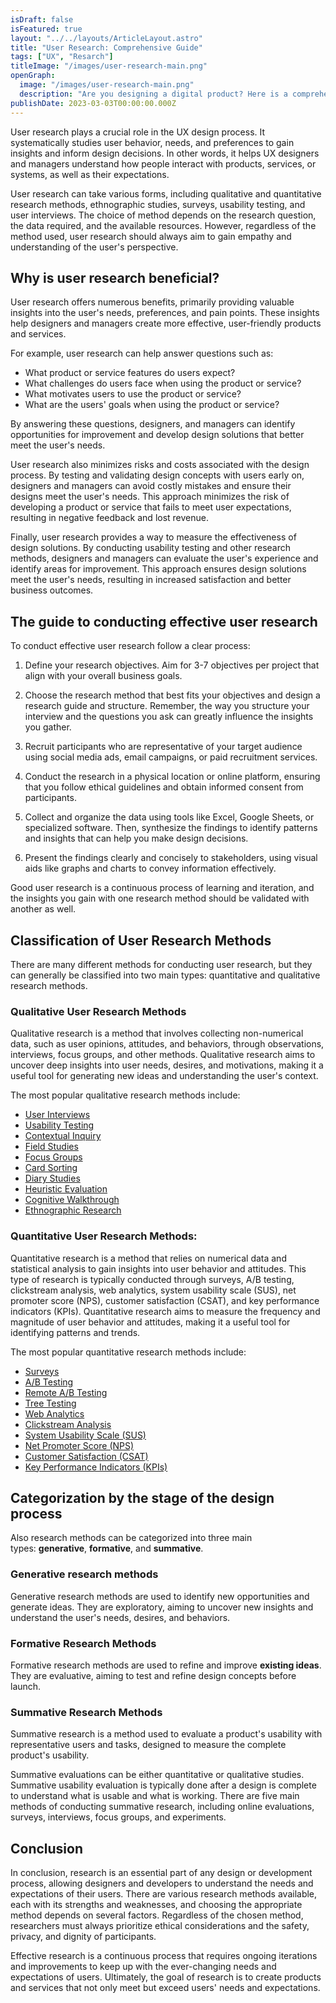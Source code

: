 ```yaml
---
isDraft: false
isFeatured: true
layout: "../../layouts/ArticleLayout.astro"
title: "User Research: Comprehensive Guide"
tags: ["UX", "Resarch"]
titleImage: "/images/user-research-main.png"
openGraph:
  image: "/images/user-research-main.png"
  description: "Are you designing a digital product? Here is a comprehensive guide on user research methodologies to help you meet users' needs and expectations."
publishDate: 2023-03-03T00:00:00.000Z
---
```


User research plays a crucial role in the UX design process. It systematically studies user behavior, needs, and preferences to gain insights and inform design decisions. In other words, it helps UX designers and managers understand how people interact with products, services, or systems, as well as their expectations.

User research can take various forms, including qualitative and quantitative research methods, ethnographic studies, surveys, usability testing, and user interviews. The choice of method depends on the research question, the data required, and the available resources. However, regardless of the method used, user research should always aim to gain empathy and understanding of the user's perspective.

## Why is user research beneficial?

User research offers numerous benefits, primarily providing valuable insights into the user's needs, preferences, and pain points. These insights help designers and managers create more effective, user-friendly products and services.

For example, user research can help answer questions such as:

- What product or service features do users expect?
- What challenges do users face when using the product or service?
- What motivates users to use the product or service?
- What are the users' goals when using the product or service?

By answering these questions, designers, and managers can identify opportunities for improvement and develop design solutions that better meet the user's needs.

User research also minimizes risks and costs associated with the design process. By testing and validating design concepts with users early on, designers and managers can avoid costly mistakes and ensure their designs meet the user's needs. This approach minimizes the risk of developing a product or service that fails to meet user expectations, resulting in negative feedback and lost revenue.

Finally, user research provides a way to measure the effectiveness of design solutions. By conducting usability testing and other research methods, designers and managers can evaluate the user's experience and identify areas for improvement. This approach ensures design solutions meet the user's needs, resulting in increased satisfaction and better business outcomes.

## The guide to conducting effective user research

To conduct effective user research follow a clear process:

1. Define your research objectives. Aim for 3-7 objectives per project that align with your overall business goals.

2. Choose the research method that best fits your objectives and design a research guide and structure. Remember, the way you structure your interview and the questions you ask can greatly influence the insights you gather.

3. Recruit participants who are representative of your target audience using social media ads, email campaigns, or paid recruitment services.

4. Conduct the research in a physical location or online platform, ensuring that you follow ethical guidelines and obtain informed consent from participants.

5. Collect and organize the data using tools like Excel, Google Sheets, or specialized software. Then, synthesize the findings to identify patterns and insights that can help you make design decisions.

6. Present the findings clearly and concisely to stakeholders, using visual aids like graphs and charts to convey information effectively.

Good user research is a continuous process of learning and iteration, and the insights you gain with one research method should be validated with another as well.

## Classification of User Research Methods

There are many different methods for conducting user research, but they can generally be classified into two main types: quantitative and qualitative research methods.

### Qualitative User Research Methods

Qualitative research is a method that involves collecting non-numerical data, such as user opinions, attitudes, and behaviors, through observations, interviews, focus groups, and other methods. Qualitative research aims to uncover deep insights into user needs, desires, and motivations, making it a useful tool for generating new ideas and understanding the user's context.

The most popular qualitative research methods include:

- [User Interviews](/blog/user-interviews/)
- [Usability Testing](/blog/usability-testing/)
- [Contextual Inquiry](/blog/contextual-inquiry/)
- [Field Studies](/blog/field-studies/)
- [Focus Groups](/blog/focus-groups/)
- [Card Sorting](/blog/card-sorting/)
- [Diary Studies](/blog/diary-studies/)
- [Heuristic Evaluation](/blog/heuristic-evaluation/)
- [Cognitive Walkthrough](/blog/cognitive-walkthrough/)
- [Ethnographic Research](/blog/ethnographic-research/)

### Quantitative User Research Methods:

Quantitative research is a method that relies on numerical data and statistical analysis to gain insights into user behavior and attitudes. This type of research is typically conducted through surveys, A/B testing, clickstream analysis, web analytics, system usability scale (SUS), net promoter score (NPS), customer satisfaction (CSAT), and key performance indicators (KPIs). Quantitative research aims to measure the frequency and magnitude of user behavior and attitudes, making it a useful tool for identifying patterns and trends.

The most popular quantitative research methods include:

- [Surveys](/blog/surveys/)
- [A/B Testing](/blog/a-b-testing/)
- [Remote A/B Testing](/blog/remote-a-b-testing/)
- [Tree Testing](/blog/tree-testing/)
- [Web Analytics](/blog/web-analytics/)
- [Clickstream Analysis](/blog/clickstream-analysis/)
- [System Usability Scale (SUS)](/blog/system-usability-scale/)
- [Net Promoter Score (NPS)](/blog/net-promoter-score/)
- [Customer Satisfaction (CSAT)](/blog/customer-satisfaction/)
- [Key Performance Indicators (KPIs)](/blog/key-performance-indicators/)

## Categorization by the stage of the design process

Also research methods can be categorized into three main types: **generative**, **formative**, and **summative**.

### Generative research methods

Generative research methods are used to identify new opportunities and generate ideas. They are exploratory, aiming to uncover new insights and understand the user's needs, desires, and behaviors.

### Formative Research Methods

Formative research methods are used to refine and improve **existing ideas**. They are evaluative, aiming to test and refine design concepts before launch.

### Summative Research Methods

Summative research is a method used to evaluate a product's usability with representative users and tasks, designed to measure the complete product's usability.

Summative evaluations can be either quantitative or qualitative studies. Summative usability evaluation is typically done after a design is complete to understand what is usable and what is working. There are five main methods of conducting summative research, including online evaluations, surveys, interviews, focus groups, and experiments.

## Conclusion

In conclusion, research is an essential part of any design or development process, allowing designers and developers to understand the needs and expectations of their users. There are various research methods available, each with its strengths and weaknesses, and choosing the appropriate method depends on several factors. Regardless of the chosen method, researchers must always prioritize ethical considerations and the safety, privacy, and dignity of participants.

Effective research is a continuous process that requires ongoing iterations and improvements to keep up with the ever-changing needs and expectations of users. Ultimately, the goal of research is to create products and services that not only meet but exceed users' needs and expectations.
